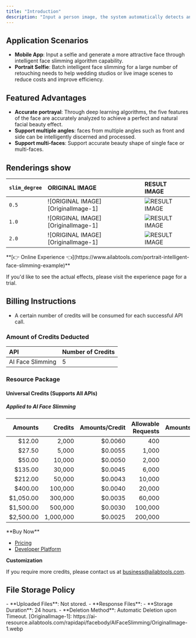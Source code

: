 ```yaml
---
title: "Introduction"
description: "Input a person image, the system automatically detects and analyzes the five features of the face, and generates an image of the face with five features adjusted and slimmed down. When the image contains more than one person, up to 3 faces can be processed."
---
```


## Application Scenarios

- **Mobile App**: Input a selfie and generate a more attractive face through intelligent face slimming algorithm capability.
- **Portrait Selfie**: Batch intelligent face slimming for a large number of retouching needs to help wedding studios or live image scenes to reduce costs and improve efficiency.

## Featured Advantages

- **Accurate portrayal**: Through deep learning algorithms, the five features of the face are accurately analyzed to achieve a perfect and natural facial beauty effect.
- **Support multiple angles**: faces from multiple angles such as front and side can be intelligently discerned and processed.
- **Support multi-faces**: Support accurate beauty shape of single face or multi-faces.

## Renderings show

| `slim_degree` | ORIGINAL IMAGE                     | RESULT IMAGE                      |
|:--------------|:-----------------------------------|:----------------------------------|
| `0.5`         | ![ORIGINAL IMAGE][OriginalImage-1] | ![RESULT IMAGE][ResultImage-5-1]  |
| `1.0`         | ![ORIGINAL IMAGE][OriginalImage-1] | ![RESULT IMAGE][ResultImage-10-1] |
| `2.0`         | ![ORIGINAL IMAGE][OriginalImage-1] | ![RESULT IMAGE][ResultImage-20-1] |
<Tip>
**[👉 Online Experience 👈](https://www.ailabtools.com/portrait-intelligent-face-slimming-example)**

If you'd like to see the actual effects, please visit the experience page for a trial.
</Tip>
## Billing Instructions

- A certain number of credits will be consumed for each successful API call.

### Amount of Credits Deducted

| API              | Number of Credits |
|:-----------------|:------------------|
| AI Face Slimming | 5                 |

### Resource Package

#### Universal Credits (Supports All APIs)

##### Applied to AI Face Slimming

|   Amounts |   Credits | Amounts/Credit | Allowable Requests | Amounts/Request |
|----------:|----------:|---------------:|-------------------:|----------------:|
|    $12.00 |     2,000 |        $0.0060 |                400 |         $0.0300 |
|    $27.50 |     5,000 |        $0.0055 |              1,000 |         $0.0275 |
|    $50.00 |    10,000 |        $0.0050 |              2,000 |         $0.0250 |
|   $135.00 |    30,000 |        $0.0045 |              6,000 |         $0.0225 |
|   $212.00 |    50,000 |        $0.0043 |             10,000 |         $0.0215 |
|   $400.00 |   100,000 |        $0.0040 |             20,000 |         $0.0200 |
| $1,050.00 |   300,000 |        $0.0035 |             60,000 |         $0.0175 |
| $1,500.00 |   500,000 |        $0.0030 |            100,000 |         $0.0150 |
| $2,500.00 | 1,000,000 |        $0.0025 |            200,000 |         $0.0125 |
<Tip>
**Buy Now**

- <a href="https://www.ailabtools.com/price?tab=developer" target="_blank">Pricing</a>
- <a href="https://www.ailabtools.com/developer-platform" target="_blank">Developer Platform</a>

**Customization**

If you require more credits, please contact us at <a href="mailto:business@ailabtools.com">business@ailabtools.com</a>.
</Tip>
## File Storage Policy
<Tip>
- **Uploaded Files**: Not stored.
- **Response Files**:
  - **Storage Duration**: 24 hours.
  - **Deletion Method**: Automatic Deletion upon Timeout.
</Tip>
[OriginalImage-1]: https://ai-resource.ailabtools.com/rapidapi/facebody/AIFaceSlimming/OriginalImage-1.webp

[ResultImage-5-1]: https://ai-resource.ailabtools.com/rapidapi/facebody/AIFaceSlimming/ResultImage-5-1.webp

[ResultImage-10-1]: https://ai-resource.ailabtools.com/rapidapi/facebody/AIFaceSlimming/ResultImage-10-1.webp

[ResultImage-20-1]: https://ai-resource.ailabtools.com/rapidapi/facebody/AIFaceSlimming/ResultImage-20-1.webp